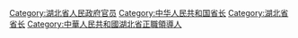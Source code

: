 [[Category:湖北省人民政府官员|Category:湖北省人民政府官员]]
[[Category:中华人民共和国省长|Category:中华人民共和国省长]]
[[Category:湖北省省长|Category:湖北省省长]]
[[Category:中華人民共和國湖北省正職領導人|Category:中華人民共和國湖北省正職領導人]]